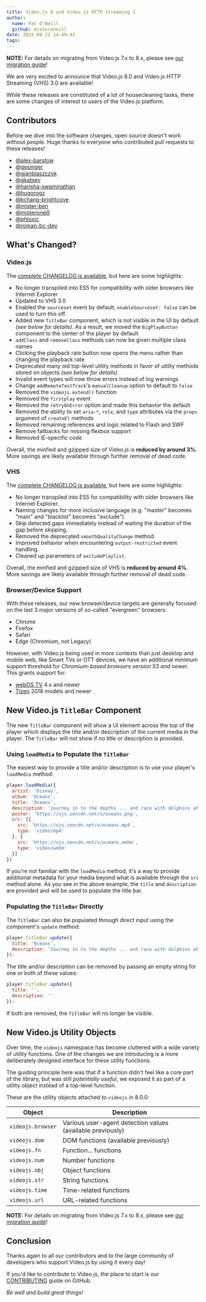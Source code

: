 ```yaml
---
title: Video.js 8 and Video.js HTTP Streaming 3
author:
  name: Pat O'Neill
  github: misteroneill
date: 2022-08-22 14:49:43
tags:
---
```


<div class="note">
  <p><b>NOTE:</b> For details on migrating from Video.js 7.x to 8.x, please see <a href="/guides/videojs-7-to-8/">our migration guide</a>!</p>
</div>

We are very excited to announce that Video.js 8.0 and Video.js HTTP Streaming (VHS) 3.0 are available!

While these releases are constituted of a lot of housecleaning tasks, there are some changes of interest to users of the Video.js platform.

## Contributors

Before we dive into the software changes, open source doesn't work without _people_. Huge thanks to everyone who contributed pull requests to these releases!

* [@alex-barstow](https://github.com/alex-barstow)
* [@gesinger](https://github.com/gesinger)
* [@gjanblaszczyk](https://github.com/gjanblaszczyk)
* [@gkatsev](https://github.com/gkatsev)
* [@harisha-swaminathan](https://github.com/harisha-swaminathan)
* [@hugorogz](https://github.com/hugorogz)
* [@kchang-brightcove](https://github.com/kchang-brightcove)
* [@mister-ben](https://github.com/mister-ben)
* [@misteroneill](https://github.com/misteroneill)
* [@phloxic](https://github.com/phloxic)
* [@roman-bc-dev](https://github.com/roman-bc-dev)

## What's Changed?
### Video.js

The [complete CHANGELOG is available](https://github.com/videojs/video.js/blob/TODO/CHANGELOG.md), but here are some highlights:

* No longer transpiled into ES5 for compatibility with older browsers like Internet Explorer
* Updated to VHS 3.0
* Enabled the `sourceset` event by default, `enableSourceset: false` can be used to turn this off.
* Added new `TitleBar` component, which is not visible in the UI by default _(see below for details)_. As a result, we moved the `BigPlayButton` component to the center of the player by default
* `addClass` and `removeClass` methods can now be given multiple class names
* Clicking the playback rate button now opens the menu rather than changing the playback rate
* Deprecated many old top-level utility methods in favor of utility methods stored on objects _(see below for details)_
* Invalid event types will now throw errors instead of log warnings
* Change `addRemoteTextTrack`'s `manualCleanup` option to default to `false`
* Removed the `videojs.extend()` function
* Removed the `firstplay` event
* Removed the `retryOnError` option and made this behavior the default
* Removed the ability to set `aria-*`, `role`, and `type` attributes via the `props` argument of `createEl` methods
* Removed remaining references and logic related to Flash and SWF
* Remove fallbacks for missing flexbox support
* Removed IE-specific code

Overall, the minfied and gzipped size of Video.js is **reduced by around 3%**. More savings are likely available through further removal of dead code.

### VHS

The [complete CHANGELOG is available](https://github.com/videojs/http-streaming/blob/TODO/CHANGELOG.md), but here are some highlights:

* No longer transpiled into ES5 for compatibility with older browsers like Internet Explorer.
* Naming changes for more inclusive language (e.g. "master" becomes "main" and "blacklist" becomes "exclude").
* Skip detected gaps immediately instead of waiting the duration of the gap before skipping.
* Removed the deprecated `smoothQualityChange` method.
* Improved behavior when encountering `output-restricted` event handling.
* Cleaned up parameters of `excludePlaylist`.

Overall, the minfied and gzipped size of VHS is **reduced by around 4%**. More savings are likely available through further removal of dead code.

### Browser/Device Support

With these releases, our new browser/device targets are generally focused on the last 3 major versions of so-called "evergreen" browsers:

* Chrome
* Firefox
* Safari
* Edge (Chromium, not Legacy)

However, with Video.js being used in more contexts than just desktop and mobile web, like Smart TVs or OTT devices, we have an additional minimum support threshold for _Chromium-based browsers version 53 and newer_. This grants support for:

* [webOS TV](https://webostv.developer.lge.com/develop/specifications/web-engine/) 4.x and newer
* [Tizen](https://developer.samsung.com/smarttv/develop/specifications/web-engine-specifications.html) 2018 models and newer

## New Video.js `TitleBar` Component

The new `TitleBar` component will show a UI element across the top of the player which displays the title and/or description of the current media in the player. The `TitleBar` will not show if no title or description is provided.

### Using `loadMedia` to Populate the `TitleBar`

The easiest way to provide a title and/or description is to use your player's `loadMedia` method:

```js
player.loadMedia({
  artist: 'Disney',
  album: 'Oceans',
  title: 'Oceans',
  description: 'Journey in to the depths ... and race with dolphins at play.',
  poster: 'https://vjs.zencdn.net/v/oceans.png',
  src: [{
    src: 'https://vjs.zencdn.net/v/oceans.mp4',
    type: 'video/mp4'
  }, {
    src: 'https://vjs.zencdn.net/v/oceans.webm',
    type: 'video/webm'
  }]
})
```

If you're not familiar with the `loadMedia` method, it's a way to provide additional metadata for your media beyond what is available through the `src` method alone. As you see in the above example, the `title` and `description` are provided and will be used to populate the title bar.

### Populating the `TitleBar` Directly

The `TitleBar` can also be populated through direct input using the component's `update` method:

```js
player.titleBar.update({
  title: 'Oceans',
  description: 'Journey in to the depths ... and race with dolphins at play.'
});
```

The title and/or description can be removed by passing an empty string for one or both of these values:

```js
player.titleBar.update({
  title: '',
  description: ''
});
```

If both are removed, the `TitleBar` will no longer be visible.

## New Video.js Utility Objects

Over time, the `videojs` namespace has become cluttered with a wide variety of utility functions. One of the changes we are introducing is a more deliberately designed interface for these utility functions.

The guiding principle here was that if a function didn't feel like a core part of the library, but was still _potentially useful_, we exposed it as part of a utility object instead of a top-level function.

These are the utility objects attached to `videojs` in 8.0.0:

Object                | Description
----------------------|--------------------------------------
`videojs.browser`     | Various user-agent detection values (available previously)
`videojs.dom`         | DOM functions (available previously)
`videojs.fn`          | Function... functions
`videojs.num`         | Number functions
`videojs.obj`         | Object functions
`videojs.str`         | String functions
`videojs.time`        | Time-related functions
`videojs.url`         | URL-related functions

<div class="note">
  <p><b>NOTE:</b> For details on migrating from Video.js 7.x to 8.x, please see <a href="/guides/videojs-7-to-8/">our migration guide</a>!</p>
</div>

## Conclusion

Thanks again to all our contributors and to the large community of developers who support Video.js by using it every day!

If you'd like to contribute to Video.js, the place to start is our [CONTRIBUTING](https://github.com/videojs/video.js/blob/main/CONTRIBUTING.md) guide on GitHub.

_Be well and build great things!_
